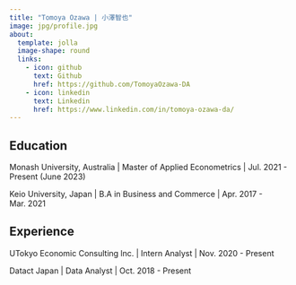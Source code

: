 ```yaml
---
title: "Tomoya Ozawa | 小澤智也"
image: jpg/profile.jpg
about:
  template: jolla
  image-shape: round
  links:
    - icon: github
      text: Github
      href: https://github.com/TomoyaOzawa-DA
    - icon: linkedin
      text: Linkedin
      href: https://www.linkedin.com/in/tomoya-ozawa-da/
---
```




## Education

Monash University, Australia \| Master of Applied Econometrics \| Jul. 2021 - Present (June 2023)

Keio University, Japan \| B.A in Business and Commerce \| Apr. 2017 - Mar. 2021

## Experience

UTokyo Economic Consulting lnc. \| Intern Analyst \| Nov. 2020 - Present

Datact Japan \| Data Analyst \| Oct. 2018 - Present
